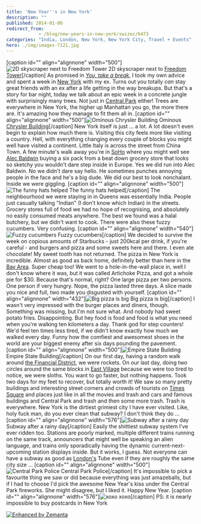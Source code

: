 ```yaml
---
title: 'New Year''s in New York'
description: ""
published: 2014-01-06
redirect_from: 
            - /blog/new-years-in-new-york/swizec/6473
categories: "India, London, New York, New York City, Travel + Events"
hero: ./img/images-7121.jpg
---
```

\[caption id=&quot;&quot; align=&quot;alignnone&quot; width=&quot;500&quot;]![2D skyscraper next to Freedom Tower](./img/images-7121.jpg "2D skyscraper next to Freedom Tower") 2D skyscraper next to [Freedom Tower](<http://maps.google.com/maps?ll=40.713,-74.0135&amp;spn=0.01,0.01&amp;q=40.713,-74.0135 (One%20World%20Trade%20Center)&amp;t=h> "One World Trade Center")\[/caption] As promised in _[You, take a break](http://swizec.com/blog/you-take-a-break/swizec/6464 "You, take a break")_, I took my own advice and spent a week in [New York](<http://maps.google.com/maps?ll=40.6641666667,-73.9386111111&amp;spn=0.1,0.1&amp;q=40.6641666667,-73.9386111111 (New%20York%20City)&amp;t=h> "New York City") with my ex. Turns out you totally _can_ stay great friends with an ex after a life getting in the way breakups. But that&#x27;s a story for bar night, today we talk about an epic week in a concrete jungle with surprisingly many trees. Not just in [Central Park](<http://maps.google.com/maps?ll=40.7833333333,-73.9666666667&amp;spn=0.1,0.1&amp;q=40.7833333333,-73.9666666667 (Central%20Park)&amp;t=h> "Central Park") either! Trees are everywhere in New York, the higher up Manhattan you go, the more there are. It&#x27;s amazing how they manage to fit them all in. \[caption id=&quot;&quot; align=&quot;alignnone&quot; width=&quot;500&quot;]![Ominous Chrysler Building](./img/images-7129.jpg "Ominous Chrysler Building") Ominous [Chrysler Building](<http://maps.google.com/maps?ll=40.7517,-73.9753&amp;spn=0.01,0.01&amp;q=40.7517,-73.9753 (Chrysler%20Building)&amp;t=h> "Chrysler Building")\[/caption] New York itself is just ... a lot. A lot doesn&#x27;t even begin to explain how much there is. Visiting this city feels more like visiting a country. Hell, with everything changing every couple of blocks you might well have visited a continent. Little Italy is across the street from China Town. A few minute&#x27;s walk away you&#x27;re in [SoHo](<http://maps.google.com/maps?ll=43.0,-75.0&amp;spn=3.0,3.0&amp;q=43.0,-75.0 (New%20York)&amp;t=h> "New York") where you might well see [Alec Baldwin](http://en.wikipedia.org/wiki/Alec_Baldwin "Alec Baldwin") buying a six pack from a beat down grocery store that looks so sketchy you wouldn&#x27;t dare step inside in Europe. Yes we did run into Alec Baldwin. No we didn&#x27;t dare say hello. He sometimes punches annoying people in the face and he&#x27;s a big dude. We did our best to look nonchalant. Inside we were giggling. \[caption id=&quot;&quot; align=&quot;alignnone&quot; width=&quot;500&quot;]![The funny hats helped](./img/images-7122.jpg "The funny hats helped") The funny hats helped\[/caption] The neighbourhood we were staying in in Queens was essentially India. People just casually talking &quot;Indian&quot; (I don&#x27;t know which Indian) in the streets. Grocery stores full of food we had no hope of recognising, and absolutely no easily consumed meats anywhere. The best we found was a halal butchery, but we didn&#x27;t want to cook. There were also these fuzzy cucumbers. Very confusing. \[caption id=&quot;&quot; align=&quot;alignnone&quot; width=&quot;540&quot;]![Fuzzy cucumbers](./img/images-7123.jpg "Fuzzy cucumbers") Fuzzy cucumbers\[/caption] We decided to survive the week on copious amounts of Starbucks - just 200kcal per drink, if you&#x27;re careful - and burgers and pizza and some sweets here and there. I even ate chocolate! My sweet tooth has not returned. The pizza in New York is incredible. Almost as good as back home, definitely better than here in the [Bay Area](<http://maps.google.com/maps?ll=37.75,-122.283333333&amp;spn=0.1,0.1&amp;q=37.75,-122.283333333 (San%20Francisco%20Bay%20Area)&amp;t=h> "San Francisco Bay Area"). Super cheap too! We went to a hole-in-the-wall place in, well I don&#x27;t know where it was, but it was called Artichoke Pizza, and got a whole pie for $30. Because that&#x27;s normal, right? One large pizza per two persons. One person if very hungry. Nope, the pizza lasted three days. A slice made you nice and full, two made you disgusted with yourself. \[caption id=&quot;&quot; align=&quot;alignnone&quot; width=&quot;432&quot;]![Big pizza is big](./img/images-7124.jpg "Big pizza is big") Big pizza is big\[/caption] I wasn&#x27;t very impressed with the burger places and diners, though. Something was missing, but I&#x27;m not sure what. And nobody had sweet potato fries. Disappointing. But hey food is food and food is what you need when you&#x27;re walking ten kilometers a day. Thank god for step counters! We&#x27;d feel ten times less tired, if we didn&#x27;t know exactly how much we walked every day. Funny how the comfiest and awesomest shoes in the world are your biggest enemy after six days pounding the pavement. \[caption id=&quot;&quot; align=&quot;alignnone&quot; width=&quot;500&quot;]![Empire State Building](./img/images-7125.jpg "Empire State Building") Empire State Building\[/caption] On our first day, having a random walk around [the Financial District](<http://maps.google.com/maps?ll=40.707499,-74.011153&amp;spn=0.01,0.01&amp;q=40.707499,-74.011153 (Financial%20District%2C%20Manhattan)&amp;t=h> "Financial District, Manhattan"), we were rockets. On our last day, doing two circles around the same blocks in [East Village](<http://maps.google.com/maps?ll=40.7275,-73.9858333333&amp;spn=0.1,0.1&amp;q=40.7275,-73.9858333333 (East%20Village%2C%20Manhattan)&amp;t=h> "East Village, Manhattan") because we were too tired to notice, we were sloths. You want to go faster, but nothing happens. Took two days for my feet to recover, but totally worth it! We saw so many pretty buildings and interesting street corners and crowds of tourists on [Times Square](<http://maps.google.com/maps?ll=40.75773,-73.985708&amp;spn=1.0,1.0&amp;q=40.75773,-73.985708 (Times%20Square)&amp;t=h> "Times Square") and places just like in all the movies and trash and cars and famous buildings and Central Park and trash and then some more trash. Trash is everywhere. New York is the dirtiest grimiest city I have ever visited. Like, holy fuck man, do you ever clean that subway? I don&#x27;t think they do ... \[caption id=&quot;&quot; align=&quot;alignnone&quot; width=&quot;576&quot;]![Subway after a rainy day](./img/images-7126.jpg "Subway after a rainy day") Subway after a rainy day\[/caption] Easily the shittiest subway system I&#x27;ve ever ridden too. Stations are poorly marked, multiple different trains running on the same track, announcers that might well be speaking an alien language, and trains only sporadically having the dynamic current-next-upcoming station displays inside. But it works, I guess. Not everyone can have a subway as good as [London&#x27;s](<http://maps.google.com/maps?ll=51.5072222222,-0.1275&amp;spn=0.1,0.1&amp;q=51.5072222222,-0.1275 (London)&amp;t=h> "London") Tube even if they are roughly the same city size ... \[caption id=&quot;&quot; align=&quot;alignnone&quot; width=&quot;500&quot;]![Central Park Police](./img/images-7127.jpg "Central Park Police") Central Park Police\[/caption] It&#x27;s impossible to pick a favourite thing we saw or did because everything was just amazeballs, but if I had to choose I&#x27;d pick the awesome New Year&#x27;s kiss under the Central Park fireworks. She might disagree, but I liked it. Happy New Year. \[caption id=&quot;&quot; align=&quot;alignnone&quot; width=&quot;576&quot;]![xoxo](./img/images-7130.jpg "xoxo") xoxo\[/caption] PS: it is nearly impossible to buy postcards in New York

[![Enhanced by Zemanta](http://img.zemanta.com/zemified_e.png?x-id=03fbef4d-de15-42fc-a080-8dd7e6acbb31)](http://www.zemanta.com/?px "Enhanced by Zemanta")